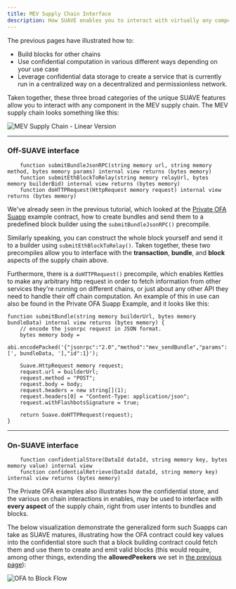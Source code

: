 ```yaml
---
title: MEV Supply Chain Interface
description: How SUAVE enables you to interact with virtually any component that has anything to do wih MEV
---
```


The previous pages have illustrated how to:
- Build blocks for other chains
- Use confidential computation in various different ways depending on your use case
- Leverage confidential data storage to create a service that is currently run in a centralized way on a decentralized and permissionless network.

Taken together, these three broad categories of the unique SUAVE features allow you to interact with any component in the MEV supply chain. The MEV supply chain looks something like this:

![MEV Supply Chain - Linear Version](/img/mev-supplychain.png)

---

### Off-SUAVE interface

```solidity
    function submitBundleJsonRPC(string memory url, string memory method, bytes memory params) internal view returns (bytes memory)
    function submitEthBlockToRelay(string memory relayUrl, bytes memory builderBid) internal view returns (bytes memory)
    function doHTTPRequest(HttpRequest memory request) internal view returns (bytes memory)
```

We've already seen in the previous tutorial, which looked at the [Private OFA Suapp](https://github.com/flashbots/suapp-examples/blob/main/examples/app-ofa-private/ofa-private.sol) example contract, how to create bundles and send them to a predefined block builder using the `submitBundleJsonRPC()` precompile.

Similarly speaking, you can construct the whole block yourself and send it to a builder using `submitEthBlockToRelay()`. Taken together, these two precompiles allow you to interface with the **transaction**, **bundle**, and **block** aspects of the supply chain above.

Furthermore, there is a `doHTTPRequest()` precompile, which enables Kettles to make any arbitrary http request in order to fetch information from other services they're running on different chains, or just about any other API they need to handle their off chain computation. An example of this in use can also be found in the Private OFA Suapp Example, and it looks like this:

```solidity
function submitBundle(string memory builderUrl, bytes memory bundleData) internal view returns (bytes memory) {
    // encode the jsonrpc request in JSON format.
    bytes memory body =
        abi.encodePacked('{"jsonrpc":"2.0","method":"mev_sendBundle","params":[', bundleData, '],"id":1}');

    Suave.HttpRequest memory request;
    request.url = builderUrl;
    request.method = "POST";
    request.body = body;
    request.headers = new string[](1);
    request.headers[0] = "Content-Type: application/json";
    request.withFlashbotsSignature = true;

    return Suave.doHTTPRequest(request);
}
```

---

### On-SUAVE interface

```solidity
    function confidentialStore(DataId dataId, string memory key, bytes memory value) internal view
    function confidentialRetrieve(DataId dataId, string memory key) internal view returns (bytes memory)
```

The Private OFA examples also illustrates how the confidential store, and the various on chain interactions in enables, may be used to interface with **every aspect** of the supply chain, right from user intents to bundles and blocks.

The below visualization demonstrate the generalized form such Suapps can take as SUAVE matures, illustrating how the OFA contract could key values into the confidential store such that a block building contract could fetch them and use them to create and emit valid blocks (this would require, among other things, extending the **allowedPeekers** we set in [the previous page](/concepts/confidential-data-storage#practical-example)):

![OFA to Block Flow](/assets/OFA_And_Block_Flow.svg)
